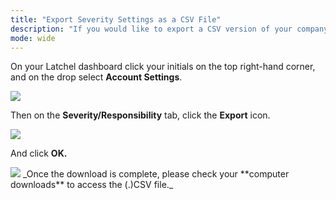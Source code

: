 ---
title: "Export Severity Settings as a CSV File"
description: "If you would like to export a CSV version of your company's severity settings, you can do so with the following steps."
mode: wide
---

On your Latchel dashboard click your initials on the top right-hand corner, and on the drop select **Account Settings**.

<Frame>
  <img src="/images/rtaImage-812.jpg"/>
</Frame>

Then on the **Severity/Responsibility** tab, click the **Export** icon.


<Frame>
  <img src="/images/rtaImage-813.jpg"/>
</Frame>

And click **OK.**

<Frame>
  <img src="/images/rtaImage-814.jpg"/>
</Frame>
_Once the download is complete, please check your **computer downloads** to access the (.)CSV file._
